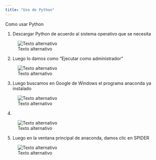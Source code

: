 ```yaml
---
title: "Uso de Python"
---
```


Como usar Python 

1.	Descargar Python de acuerdo al sistema operativo que se necesita 

![Texto alternativo](img/py-1.png)

2.	Luego lo damos como “Ejecutar como administrador” 

![Texto alternativo](img/py-2.png)

3.	Luego buscamos en Google de Windows el programa anaconda ya instalado

![Texto alternativo](img/py-5.png)

4. 

![Texto alternativo](img/py-3.png)

5.	Luego en la ventana principal de anaconda, damos clic en SPIDER 

![Texto alternativo](img/py-4.png)
